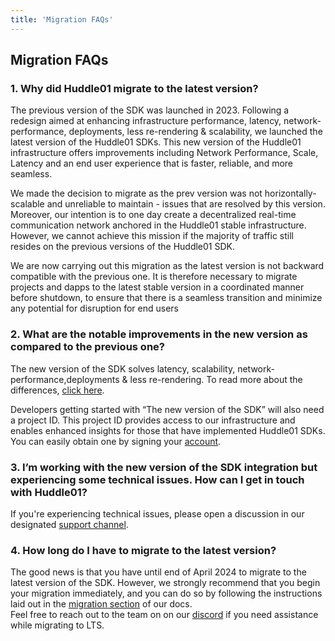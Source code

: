 ```yaml
---
title: 'Migration FAQs'
---
```


## Migration FAQs



### 1. Why did Huddle01 migrate to the latest version? 
The previous version of the SDK was launched in 2023.
Following a redesign aimed at enhancing infrastructure performance, latency, network-performance, deployments, less re-rendering & scalability,
we launched the latest version of the Huddle01 SDKs. This new version of the Huddle01 infrastructure offers improvements including Network Performance, Scale,
Latency and an end user experience that is faster, reliable, and more seamless.


We made the decision to migrate as the prev version was not horizontally-scalable and unreliable to maintain - issues that are resolved by this version.
Moreover, our intention is to one day create a decentralized real-time communication network anchored in the Huddle01 stable infrastructure.
However, we cannot achieve this mission if the majority of traffic still resides on the previous versions of the Huddle01 SDK.



We are now carrying out this migration as the latest version is not backward compatible with the previous one.
It is therefore necessary to migrate projects and dapps to the latest stable version in a coordinated manner before shutdown,
to ensure that there is a seamless transition and minimize any potential for disruption for end users

### 2. What are the notable improvements in the new version as compared to the previous one?
The new version of the SDK solves latency, scalability, network-performance,deployments & less re-rendering. To read more about the differences, [click here](../get-started.mdx).

Developers getting started with “The new version of the SDK” will also need a project ID. This project ID provides access to our infrastructure and enables enhanced insights for those that have implemented Huddle01 SDKs.
You can easily obtain one by signing your [account](../api-keys).


### 3. I’m working with the new version of the SDK integration but experiencing some technical issues. How can I get in touch with Huddle01?
If you're experiencing technical issues, please open a discussion in our designated [support channel](https://discord.com/invite/huddle01).


### 4. How long do I have to migrate to the latest version?
The good news is that you have until end of April 2024 to migrate to the latest version of the SDK. However, we strongly recommend that you begin your migration immediately, and you can do so by following the instructions laid out in the [migration section](../migration.mdx) of our docs. <br />
Feel free to reach out to the team on on our [discord](https://discord.com/invite/huddle01) if you need assistance while migrating to LTS.


